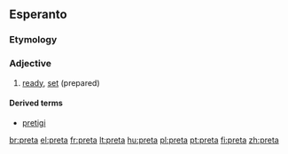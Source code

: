 ==Esperanto==

===Etymology===
{{etyl|fr|eo}} {{term|prêt|lang=fr}}

===Adjective===
{{eo-adj}}

# [[ready]], [[set]] (prepared)

====Derived terms====
* [[pretigi]]

[[br:preta]]
[[el:preta]]
[[fr:preta]]
[[lt:preta]]
[[hu:preta]]
[[pl:preta]]
[[pt:preta]]
[[fi:preta]]
[[zh:preta]]